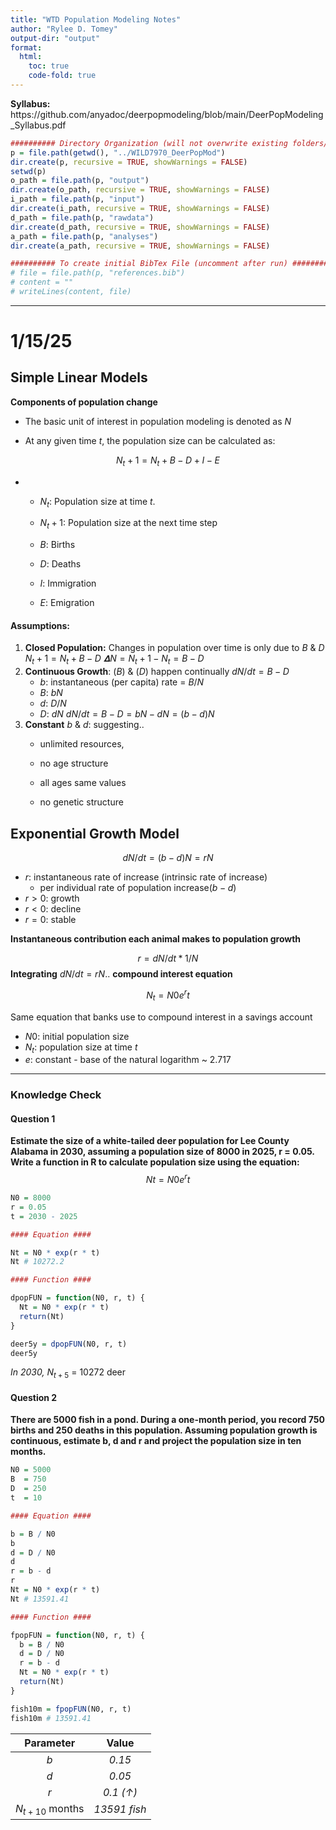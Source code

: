 ---
title: "WTD Population Modeling Notes"
author: "Rylee D. Tomey"
output-dir: "output"
format: 
  html:
    toc: true
    code-fold: true
---

**Syllabus:** https://github.com/anyadoc/deerpopmodeling/blob/main/DeerPopModeling_Syllabus.pdf


```{r include=FALSE}

########## Directory Organization (will not overwrite existing folders/files) ##############
p = file.path(getwd(), "../WILD7970_DeerPopMod")
dir.create(p, recursive = TRUE, showWarnings = FALSE) 
setwd(p)
o_path = file.path(p, "output")
dir.create(o_path, recursive = TRUE, showWarnings = FALSE)
i_path = file.path(p, "input")
dir.create(i_path, recursive = TRUE, showWarnings = FALSE)
d_path = file.path(p, "rawdata")
dir.create(d_path, recursive = TRUE, showWarnings = FALSE)
a_path = file.path(p, "analyses")
dir.create(a_path, recursive = TRUE, showWarnings = FALSE) 

########## To create initial BibTex File (uncomment after run) ##############
# file = file.path(p, "references.bib")
# content = ""  
# writeLines(content, file)

```

------------------------------------------------------------------------

# 1/15/25

## **Simple Linear Models**

**Components of population change**

-   The basic unit of interest in population modeling is denoted as $N$

-   At any given time $t$, the population size can be calculated as:

$$
N_t+1 = N_t + B - D + I - E
$$

-   

    -   $N_t$: Population size at time $t$.

    -   $N_t+1$: Population size at the next time step

    -   $B$: Births

    -   $D$: Deaths

    -   $I$: Immigration

    -   $E$: Emigration

#### **Assumptions**:

1.  **Closed Population:** Changes in population over time is only due to $B$ & $D$ $N_t+1 = N_t + B - D$ $𝚫N = N_t+1 - N_t = B - D$
2.  **Continuous Growth**: ($B$) & ($D$) happen continually $dN/dt = B - D$
    -   $b$: instantaneous (per capita) rate = $B/N$
    -   $B$: $bN$
    -   $d$: $D/N$
    -   $D$: $dN$ $dN/dt = B - D = bN - dN = (b-d)N$
3.  **Constant** $b$ & $d$: suggesting..
    -   unlimited resources,

    -   no age structure

    -   all ages same values

    -   no genetic structure

## **Exponential Growth Model**

$$
dN/dt = (b-d)N = rN
$$

-   $r$: instantaneous rate of increase (intrinsic rate of increase)
    -   per individual rate of population increase($b - d$)
-   $r > 0$: growth
-   $r < 0$: decline
-   $r = 0$: stable

**Instantaneous contribution each animal makes to population growth**

$$
r = dN/dt * 1/N 
$$ **Integrating** $dN/dt = rN$.. **compound interest equation**

$$
N_t = N0e^rt
$$

Same equation that banks use to compound interest in a savings account

-   $N0$: initial population size
-   $N_t$: population size at time $t$
-   $e$: constant - base of the natural logarithm \~ 2.717

------------------------------------------------------------------------

### **Knowledge Check**

#### Question 1

**Estimate the size of a white-tailed deer population for Lee County Alabama in 2030, assuming a population size of 8000 in 2025, r = 0.05. Write a function in R to calculate population size using the equation:** $$Nt = N0 e^rt$$

```{r}

N0 = 8000
r = 0.05
t = 2030 - 2025

#### Equation ####

Nt = N0 * exp(r * t)  
Nt # 10272.2

#### Function ####

dpopFUN = function(N0, r, t) {
  Nt = N0 * exp(r * t)
  return(Nt)
}

deer5y = dpopFUN(N0, r, t)
deer5y

```

*In 2030,* $N_{t+5}$ = 10272 deer

#### Question 2

**There are 5000 fish in a pond. During a one-month period, you record 750 births and 250 deaths in this population. Assuming population growth is continuous, estimate b, d and r and project the population size in ten months.**

```{r}

N0 = 5000 
B  = 750  
D  = 250  
t  = 10   

#### Equation ####

b = B / N0 
b
d = D / N0 
d
r = b - d    
r
Nt = N0 * exp(r * t)
Nt # 13591.41

#### Function ####

fpopFUN = function(N0, r, t) {
  b = B / N0
  d = D / N0
  r = b - d
  Nt = N0 * exp(r * t)
  return(Nt)
}

fish10m = fpopFUN(N0, r, t)
fish10m # 13591.41

```

|     Parameter     |    Value     |
|:-----------------:|:------------:|
|        $b$        |    *0.15*    |
|        $d$        |    *0.05*    |
|        $r$        |  *0.1 (↑)*   |
| $N_{t+10}$ months | *13591 fish* |

